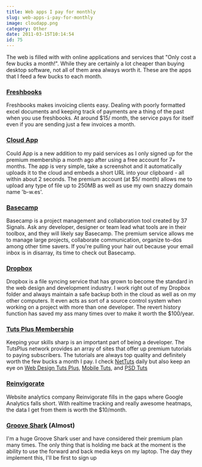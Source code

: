 ```yaml
---
title: Web apps I pay for monthly
slug: web-apps-i-pay-for-monthly
image: cloudapp.png
category: Other
date: 2011-03-15T10:14:54
id: 75
---
```


The web is filled with with online applications and services that "Only cost a few bucks a month!". While they are certainly a lot cheaper than buying desktop software, not all of them area always worth it. These are the apps that I feed a few bucks to each month.
<h3><a href="http://www.freshbooks.com/" target="_blank">Freshbooks</a></h3>
Freshbooks makes invoicing clients easy. Dealing with poorly formatted excel documents and keeping track of payments are a thing of the past when you use freshbooks. At around $15/ month, the service pays for itself even if you are sending just a few invoices a month.
<h3><a href="http://getcloudapp.com/" target="_blank">Cloud App</a></h3>
Could App is a new addition to my paid services as I only signed up for the premium membership a month ago after using a free account for 7+ months. The app is very simple, take a screenshot and it automatically uploads it to the cloud and embeds a short URL into your clipboard - all within about 2 seconds. The premium account (at $5/ month) allows me to upload any type of file up to 250MB as well as use my own snazzy domain name 'b-w.es'.
<h3><a href="http://basecamphq.com/" target="_blank">Basecamp</a></h3>
Basecamp is a project management and collaboration tool created by 37 Signals. Ask any developer, designer or team lead what tools are in their toolbox, and they will likely say Basecamp. The premium service allows me to manage large projects, collaborate communication, organize to-dos among other time savers. If you're pulling your hair out because your email inbox is in disarray, its time to check out Basecamp.
<h3><a href="https://www.dropbox.com/" target="_blank">Dropbox</a></h3>
Dropbox is a file syncing service that has grown to become the standard in the web design and development industry. I work right out of my Dropbox folder and always maintain a safe backup both in the cloud as well as on my other computers. It even acts as sort of a source control system when working on a project with more than one developer. The revert history function has saved my ass many times over to make it worth the $100/year.
<h3><a href="http://tutsplus.com/" target="_blank">Tuts Plus Membership</a></h3>
Keeping your skills sharp is an important part of being a developer. The TutsPlus network provides an array of sites that offer up premium tutorials to paying subscribers. The tutorials are always top quality and definitely worth the few bucks a month I pay. I check <a href="http://net.tutsplus.com/" target="_blank">NetTuts</a> daily but also keep an eye on <a href="http://webdesign.tutsplus.com/" target="_blank">Web Design Tuts Plus</a>, <a href="http://mobile.tutsplus.com/" target="_blank">Mobile Tuts</a>, and <a href="http://psd.tutsplus.com/" target="_blank">PSD Tuts</a>
<h3><a href="http://reinvigorate.net/" target="_blank">Reinvigorate</a></h3>
Website analytics company Reinvigorate fills in the gaps where Google Analytics falls short. With realtime tracking and really awesome heatmaps, the data I get from them is worth the $10/month.
<h3><a href="http://listen.grooveshark.com/" target="_blank">Groove Shark</a> (Almost)</h3>
I'm a huge Groove Shark user and have considered their premium plan many times. The only thing that is holding me back at the moment is the ability to use the forward and back media keys on my laptop. The day they implement this, I'll be first to sign up